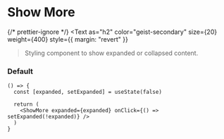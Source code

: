 
# Show More

{/* prettier-ignore */}
<Text
  as="h2"
  color="geist-secondary"
  size={20}
  weight={400}
  style={{ margin: "revert" }}
>Styling component to show expanded or collapsed content.</Text>

<Spacer y={2} />

### Default

```
() => {
  const [expanded, setExpanded] = useState(false)

  return (
    <ShowMore expanded={expanded} onClick={() => setExpanded(!expanded)} />
  )
}
```
